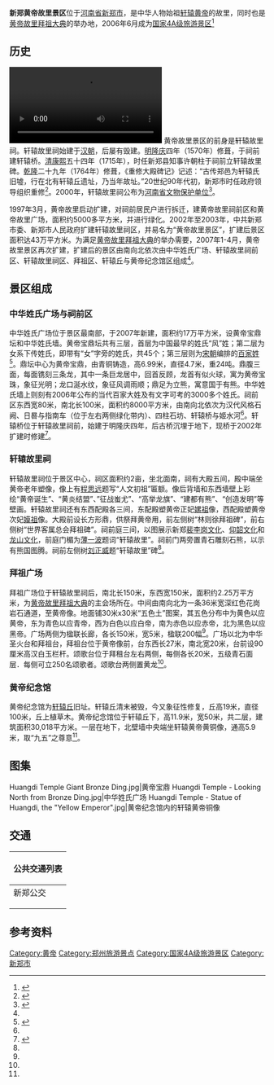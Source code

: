 {{旅游风景区
|名称=黄帝故里景区
|图片=20160409 Celebration of the birthday of the Yellow Emperor.jpg
|图片说明=黄帝故里拜祖大典
|图片尺寸=280px
|位于=[[河南省|河南省]][[新郑市|新郑市]]
|坐标={{coord|34|24|8.59|N|113|43|15.17|E|display=inline,title|region:CH_type}}
|面积=
|类型=
|级别=[[国家4A级旅游景区|国家4A级旅游景区]]
|门票=
|海拔=
|官方网站 = http://www.hdgl.cc 黄帝故里景区
}}

'''新郑黄帝故里景区'''位于[[河南省|河南省]][[新郑市|新郑市]]，是中华人物始祖[[轩辕黄帝|轩辕黄帝]]的故里，同时也是[[黄帝故里拜祖大典|黄帝故里拜祖大典]]的举办地，2006年6月成为[[国家4A级旅游景区|国家4A级旅游景区]]<ref>{{cite web|url=http://www.hdgl.cc/Article/Jqgk/2009020921.html|title=黄帝故里景区简介|publisher=|date=|language=zh-hans|deadurl=yes|archiveurl=https://web.archive.org/web/20160304075035/http://www.hdgl.cc/Article/Jqgk/2009020921.html|archivedate=2016-03-04}}</ref>

== 历史 ==
[[File:2020年11月18日_从山村庙会到全球“网拜”_黄帝故里传承开新枝.webm|2020年11月18日 从山村庙会到全球“网拜” 黄帝故里传承开新枝]]
黄帝故里景区的前身是轩辕故里祠。轩辕故里祠始建于[[汉朝|汉朝]]，后屡有毁建。[[明朝|明]][[隆庆|隆庆]]四年（1570年）修葺，于祠前建轩辕桥。[[清朝|清]][[康熙|康熙]]五十四年（1715年），时任新郑县知事许朝柱于祠前立轩辕故里碑。[[乾隆|乾隆]]二十九年（1764年）修葺，《重修大殿碑记》记述：“古传郑邑为轩辕氏旧墟，行在北有轩辕丘遗址，乃当年故址。”20世纪90年代初，新郑市时任政府领导组织重修<ref name=intro>{{cite book |author1=刘文学 |title=黄帝故里志 |date=2007.04 |publisher=中州古籍出版社 |location=郑州 |isbn=978-7-5348-2738-9 |pages=498-501 |accessdate=2022-02-17}}</ref>。2000年，轩辕故里祠公布为[[河南省文物保护单位|河南省文物保护单位]]<ref>{{Cite web|url=http://www.haww.gov.cn/wwzy/2006-11/14/content_109111.htm|title=第三批河南省文物保护单位名录|accessdate=2017-07-09|author=|date=2006-11-14|publisher=河南文物网|archive-url=https://web.archive.org/web/20180118010943/http://www.haww.gov.cn/wwzy/2006-11/14/content_109111.htm|archive-date=2018-01-18|dead-url=yes}}</ref>。

1997年3月，黄帝故里启动扩建，对祠前居民户进行拆迁，建黄帝故里祠前区和黄帝故里广场，面积约5000多平方米，并进行绿化。2002年至2003年，中共新郑市委、新郑市人民政府扩建轩辕故里祠区，并易名为“黄帝故里景区”，扩建后景区面积达43万平方米。为满足[[黄帝故里拜祖大典|黄帝故里拜祖大典]]的举办需要，2007年1-4月，黄帝故里景区再次扩建，扩建后的景区由南向北依次由中华姓氏广场、轩辕故里祠前区、轩辕故里祠区、拜祖区、轩辕丘与黄帝纪念馆区组成<ref name=intro />。

== 景区组成 ==
=== 中华姓氏广场与祠前区 ===
中华姓氏广场位于景区最南部，于2007年新建，面积约17万平方米，设黄帝宝鼎坛和中华姓氏墙。黄帝宝鼎坛共有三层，首层为中国最早的姓氏“风”姓；第二层为女系下传姓氏，即带有“女”字旁的姓氏，共45个；第三层则为[[宋朝|宋朝]]编排的[[百家姓|百家姓]]<ref>{{cite web |title=故里鼎坛 |url=http://www.hdgl.cc/index.php?c=content&a=list&catid=23 |website=黄帝故里景区 |accessdate=2022-02-17 |archive-date=2022-02-17 |archive-url=https://web.archive.org/web/20220217060945/http://www.hdgl.cc/index.php?c=content&a=list&catid=23 }}</ref>。鼎坛中心为黄帝宝鼎，由青铜铸造，高6.99米，直径4.7米，重24吨。鼎腹三面，每面镌刻三条龙，其中一条巨龙居中，回首反顾，龙首有似火球，寓为黄帝宝珠，象征光明；龙口涎水纹，象征风调雨顺；鼎足为立熊，寓意国于有熊。中华姓氏墙上则刻有2006年公布的当代百家大姓及有文字可考的3000多个姓氏。祠前区东西宽80米，南北长100米，面积约8000平方米，由南向北依次为汉代风格石阙、日晷与指南车（位于左右两侧绿化带内）、四柱石坊、轩辕桥与姬水河<ref name=intro />。轩辕桥位于轩辕故里祠前，始建于明隆庆四年，后古桥沉埋于地下，现桥于2002年扩建时修建<ref>{{cite web |title=故里轩辕桥 |url=http://www.hdgl.cc/index.php?c=content&a=list&catid=20 |website=黄帝故里景区 |accessdate=2022-02-17 |archive-date=2022-02-17 |archive-url=https://web.archive.org/web/20220217060856/http://www.hdgl.cc/index.php?c=content&a=list&catid=20 }}</ref>。

=== 轩辕故里祠 ===
{{文物保护单位
| 级别 = 省级
| 省区市 = 河南省
| 名称 = 轩辕庙（含轩辕故里）
| 图片 = 
| 编号 = 3-67
| 分类 = 
| 时代 = 明至清
| 所在 = [[河南省|河南省]][[新郑市|新郑市]]
| 登录 = 2000年9月
}}
轩辕故里祠位于景区中心，祠区面积约2亩，坐北面南，祠有大殿五间，殿中端坐黄帝老年塑像，像上有[[程思远|程思远]]题写“人文初祖”匾额。像后背墙和东西墙壁上彩绘“黄帝诞生”、“黄炎结盟”、”征战蚩尤”、“高举龙旗”、“建都有熊”、“创造发明”等壁画。轩辕故里祠还有东西配殿各三间，东配殿塑黄帝正妃[[嫘祖|嫘祖]]像，西配殿塑黄帝次妃[[嫫祖|嫫祖]]像。大殿前设长方形鼎，供祭拜黄帝用，前左侧树“林则徐拜祖碑”，前右侧树“世界客属总会拜祖碑”。祠前庭三间，以图展示新郑[[裴李岗文化|裴李岗文化]]、[[仰韶文化|仰韶文化]]和[[龙山文化|龙山文化]]，前庭门楣为[[薄一波|薄一波]]题词“轩辕故里”。祠前门两旁置青石雕刻石熊，以示有熊国图腾。祠前左侧树[[刘正威|刘正威]]题“轩辕故里”碑<ref name=intro />。

=== 拜祖广场 ===
拜祖广场位于轩辕故里祠后，南北长150米，东西宽150米，面积约2.25万平方米，为[[黄帝故里拜祖大典|黄帝故里拜祖大典]]的主会场所在。中间由南向北为一条36米宽深红色花岗岩石通道，至黄帝像。地面铺30米x30米“五色土”图案，其五色分布中为黄色以应黄帝，东为青色以应青帝，西为白色以应白帝，南为赤色以应赤帝，北为黑色以应黑帝。广场两侧为楹联长廊，各长150米，宽5米，楹联200幅<ref name=intro />。广场以北为中华圣火台和拜祖台，拜祖台位于黄帝像前，台东西长27米，南北宽20米，台前设90厘米高汉白玉栏杆。颂歌台位于拜租台左右两侧，每侧各长20米，五级青石面层．每侧可立250名颂歌者。颂歌台两侧置黄龙<ref name=intro />。

=== 黄帝纪念馆 ===
黄帝纪念馆为[[轩辕丘|轩辕丘]]旧址。轩辕丘清末被毁，今又象征性修复，丘高19米，直径100米，丘上植草木。黄帝纪念馆位于轩辕丘下，高11.9米，宽50米，共二层，建筑面积30,018平方米。一层在地下，北壁墙中央端坐轩辕黄帝黄铜像，通高5.9米，取“九五”之尊意<ref name=intro />。

== 图集 ==
<gallery>
Huangdi Temple Giant Bronze Ding.jpg|黄帝宝鼎
Huangdi Temple - Looking North from Bronze Ding.jpg|中华姓氏广场
Huangdi Temple - Statue of Huangdi, the "Yellow Emperor".jpg|黄帝纪念馆内的轩辕黄帝铜像
</gallery>

== 交通 ==
{| class="mw-collapsible mw-collapsed wikitable" style="margin: 0 auto; width: auto;" 
! 公共交通列表
|-
|
;新郑公交
{{郑州公交路线简单列表|width=98%|header=途径公交线路一览|XZ1|XZ2|XZ6|XZ205}}
|}

== 参考资料 ==
{{reflist}}

{{郑州旅游资源}}
[[Category:黄帝|Category:黄帝]]
[[Category:郑州旅游景点|Category:郑州旅游景点]]
[[Category:国家4A级旅游景区|Category:国家4A级旅游景区]]
[[Category:新郑市|Category:新郑市]]
